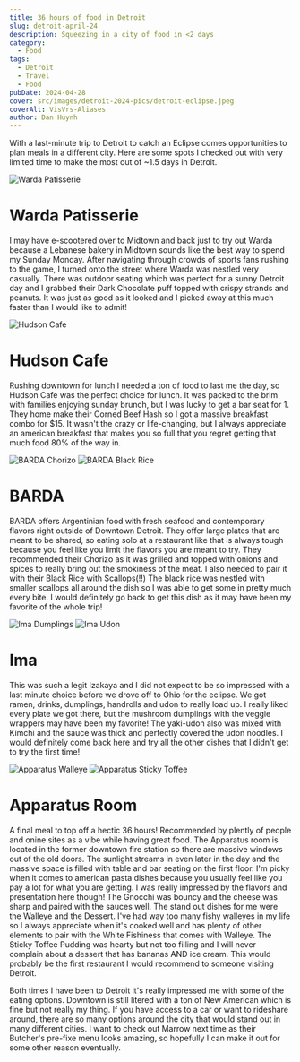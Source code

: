 ```yaml
---
title: 36 hours of food in Detroit
slug: detroit-april-24
description: Squeezing in a city of food in <2 days
category:
  - Food
tags:
  - Detroit
  - Travel
  - Food
pubDate: 2024-04-28 
cover: src/images/detroit-2024-pics/detroit-eclipse.jpeg
coverAlt: VisVrs-Aliases
author: Dan Huynh
---
```


With a last-minute trip to Detroit to catch an Eclipse comes opportunities to plan meals in a different city. Here are some spots I checked out with very limited time to make the most out of ~1.5 days in Detroit.


![Warda Patisserie](src/images/detroit-2024-pics/warda-patisserie.jpeg)
# Warda Patisserie
I may have e-scootered over to Midtown and back just to try out Warda because a Lebanese bakery in Midtown sounds like the best way to spend my Sunday Monday. After navigating through crowds of sports fans rushing to the game, I turned onto the street where Warda was nestled very casually. There was outdoor seating which was perfect for a sunny Detroit day and I grabbed their Dark Chocolate puff topped with crispy strands and peanuts. It was just as good as it looked and I picked away at this much faster than I would like to admit!

![Hudson Cafe](src/images/detroit-2024-pics/hudson-cafe.jpeg)
# Hudson Cafe 
Rushing downtown for lunch I needed a ton of food to last me the day, so Hudson Cafe was the perfect choice for lunch. It was packed to the brim with families enjoying sunday brunch, but I was lucky to get a bar seat for 1. They home make their Corned Beef Hash so I got a massive breakfast combo for $15. It wasn't the crazy or life-changing, but I always appreciate an american breakfast that makes you so full that you regret getting that much food 80% of the way in.



![BARDA Chorizo](src/images/detroit-2024-pics/barda-sausage.jpeg)
![BARDA Black Rice](src/images/detroit-2024-pics/barda-black-rice.jpeg)
# BARDA
BARDA offers Argentinian food with fresh seafood and contemporary flavors right outside of Downtown Detroit. They offer large plates that are meant to be shared, so eating solo at a restaurant like that is always tough because you feel like you limit the flavors you are meant to try. They recommended their Chorizo as it was grilled and topped with onions and spices to really bring out the smokiness of the meat. I also needed to pair it with their Black Rice with Scallops(!!) The black rice was nestled with smaller scallops all around the dish so I was able to get some in pretty much every bite. I would definitely go back to get this dish as it may have been my favorite of the whole trip!



![Ima Dumplings](src/images/detroit-2024-pics/ima-dumplings.jpeg)
![Ima Udon](src/images/detroit-2024-pics/ima-udon.jpeg)
# Ima
This was such a legit Izakaya and I did not expect to be so impressed with a last minute choice before we drove off to Ohio for the eclipse. We got ramen, drinks, dumplings, handrolls and udon to really load up. I really liked every plate we got there, but the mushroom dumplings with the veggie wrappers may have been my favorite! The yaki-udon also was mixed with Kimchi and the sauce was thick and perfectly covered the udon noodles. I would definitely come back here and try all the other dishes that I didn't get to try the first time!

![Apparatus Walleye](src/images/detroit-2024-pics/apparatus-walleye.jpeg)
![Apparatus Sticky Toffee](src/images/detroit-2024-pics/apparatus-toffee.jpeg)

# Apparatus Room

A final meal to top off a hectic 36 hours! Recommended by plently of people and onine sites as a vibe while having great food. The Apparatus room is located in the former downtown fire station so there are massive windows out of the old doors. The sunlight streams in even later in the day and the massive space is filled with table and bar seating on the first floor. I'm picky when it comes to american pasta dishes because you usually feel like you pay a lot for what you are getting. I was really impressed by the flavors and presentation here though! The Gnocchi was bouncy and the cheese was sharp and paired with the sauces well. The stand out dishes for me were the Walleye and the Dessert. I've had way too many fishy walleyes in my life so I always appreciate when it's cooked well and has plenty of other elements to pair with the White Fishiness that comes with Walleye. The Sticky Toffee Pudding was hearty but not too filling and I will never complain about a dessert that has bananas AND ice cream. This would probably be the first restaurant I would recommend to someone visiting Detroit. 

Both times I have been to Detroit it's really impressed me with some of the eating options. Downtown is still litered with a ton of New American which is fine but not really my thing. If you have access to a car or want to rideshare around, there are so many options around the city that would stand out in many different cities. I want to check out Marrow next time as their Butcher's pre-fixe menu looks amazing, so hopefully I can make it out for some other reason eventually.